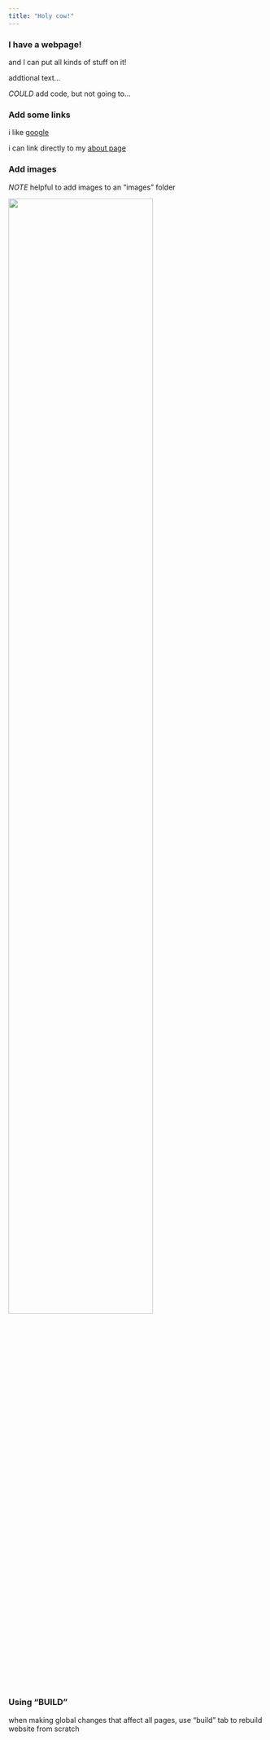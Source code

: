 ```yaml
---
title: "Holy cow!"
---
```


### I have a webpage!

and I can put all kinds of stuff on it!

addtional text...

*COULD* add code, but not going to...


### Add some links

i like [google](https://www.google.com)

i can link directly to my [about page](about.html)

### Add images

*NOTE* helpful to add images to an "images" folder 

<img src="images/trees.jpg" style="width:75%">

### Using "BUILD"

when making global changes that affect all pages, use "build" tab to rebuild website from scratch 
